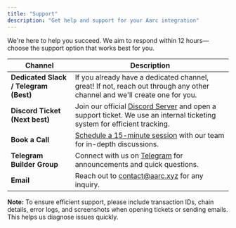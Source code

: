 ```yaml
---
title: "Support"
description: "Get help and support for your Aarc integration"
---
```


We're here to help you succeed. We aim to respond within 12 hours—choose the support option that works best for you.

| **Channel** | **Description** |
| --- | --- |
| **Dedicated Slack / Telegram (Best)** | If you already have a dedicated channel, great! If not, reach out through any other channel and we'll create one for you. |
| **Discord Ticket (Next best)** | Join our official [Discord Server](https://discord.gg/mGU82E9xRG) and open a support ticket. We use an internal ticketing system for efficient tracking. |
| **Book a Call** | [Schedule a 15-minute session](https://calendly.com/arihant-aarc/15min) with our team for in-depth discussions. |
| **Telegram Builder Group** | Connect with us on [Telegram](https://t.me/+_8o_p-kPlLc1OWU1) for announcements and quick questions. |
| **Email** | Reach out to [contact@aarc.xyz](mailto:contact@aarc.xyz) for any inquiry. |

**Note:** To ensure efficient support, please include transaction IDs, chain details, error logs, and screenshots when opening tickets or sending emails. This helps us diagnose issues quickly.
